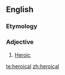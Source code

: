 ==English==

===Etymology===
{{suffix|hero|ical}}

===Adjective===
{{en-adj}}
# [[heroic|Heroic]]

[[te:heroical]]
[[zh:heroical]]
